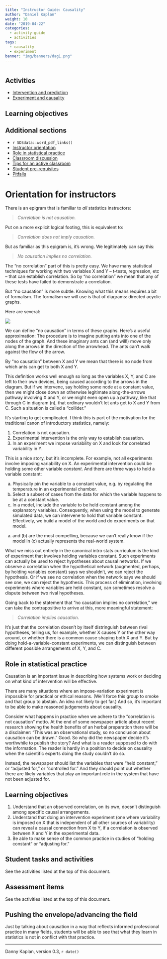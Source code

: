 ```yaml
---
title: "Instructor Guide: Causality"
author: "Daniel Kaplan"
weight: 10
date: "2019-04-22"
categories:
  - activity-guide
  - activities
tags:
  - causality
  - experiment
banner: "img/banners/dag1.png"
---
```


```r

```


## Activities

* [Intervention and prediction](/blog/activity-intervention-and-prediction/)
* [Experiment and causality](/blog/activity-experiment-and-causality/)

## Learning objectives

## Additional sections

- `r SDSdata::word_pdf_links()`
- [Instructor orientation](#orientation)
- [Role in statistical practice](#role)
- [Classroom discussion](#discussion)
- [Tips for an active classroom](#active)
- [Student pre-requisites](#prereqs)
- [Pitfalls](#pitfalls)

# Orientation for instructors

There is an epigram that is familiar to *all* statistics instructors:

> *Correlation is not causation.*

Put on a more explicit logical footing, this is equivalent to:

> *Correlation does not imply causation.*

But as familiar as this epigram is, it's wrong. We legitimately can say this:

> *No causation implies no correlation.*

The "no correlation" part of this is pretty easy. We have many statistical techniques for working with two variables X and Y -- t-tests, regression, etc -- that can establish correlation. So by "no correlation" we mean that any of these tests have failed to demonstrate a correlation.

But "no causation" is more subtle. Knowing what this means requires a bit of formalism. The formalism we will use is that of diagrams: directed acyclic graphs.

Here are several:

![](/images/many-dags.png)

We can  define "no causation" in terms of these graphs. Here's a useful approximation: The procedure is to imagine putting ants into one of the nodes of the graph. And these imaginary ants can (and will!) move only along the arrows in the direction of the arrowhead. The ants can't walk against the flow of the arrow.

By "no causation" between X and Y we mean that there is no node from which ants can get to both X and Y.

This definition works well enough so long as the variables X,  Y, and C are left to their own devices, being caused according to the arrows in the diagram. But if we intervene, say holding some node at a constant value, then we might close down an otherwise legitimate along-the-arrows pathway involving X and Y, or we might even open up a pathway, like that through  C in diagram (n), that ordinary wouldn't let ants get to  X and Y from C. Such a situation is called a "collider." 

It's starting to get complicated. I think this is part of the motivation for the traditional canon of introductory statistics, namely:

1. Correlation is not causation.
2. Experimental intervention is the only way to establish causation.
3. In an experiment we impose variability on X and look for correlated variability in Y.

This is a nice story, but it's incomplete. For example, not all experiments involve imposing variability on X. An experimental intervention could be holding some other variable *constant*. And there are three ways to hold a variable constant:

a. Physically pin the variable to a constant value, e.g. by  regulating the temperature in an experimental chamber.
b. Select a subset of cases from the data for which the variable happens to be at a constant value.
c. In a model, include the variable to  be held constant among the explanatory  variables. Consequently,  when  using the model to generate simulated data, we can intervene to hold that variable constant. Effectively, we build a model of the world and do experiments on  that model. 

(a) and (b) are the most compelling, because we can't really know if the model in (c) actually represents  the real-world system.

What we miss out entirely in the canonical intro stats curriculum is the kind of experiment that involves holding variables constant. Such experiments can actually be used to reject hypotheses about causal networks. If we observe a correlation  when the hypothetical  network (augmented, perhaps, by holding variables constant) says we shouldn't, we can  reject the hypothesis. Or  if we see no correlation when the network says we should see one, we can reject the  hypothesis. This process of elimination, involving experiments where variables are held constant, can sometimes resolve a dispute between two rival hypotheses.

Going back to the statement that "no causation implies no correlation," we can take the contrapositive to arrive at this, more meaningful statement:

> *Correlation implies causation.*

It's just that the correlation doesn't by itself distringuish between rival hypotheses, telling us, for example, whether X causes Y or the other way around, or whether there  is a common  cause  shaping  both X and  Y. But by doing hold-a-variable-constant experiments, we can distinguish between  different possible  arrangements of X, Y, and C.

## Role in statistical practice

Causation  is an important issue in describing how systems work or deciding on  what kind of intervention will be effective.  

There are many situations  where an impose-variation experiment is impossible for practical  or ethical reasons. (We'll force this group to smoke and that group to  abstain. An idea not likely to get far.) And  so, it's important to be able to make reasoned judgements about causality.

Consider what happens in practice when we adhere  to  the "correlation is not causation" motto. At the end of some newspaper article about recent research showing the health benefits of an herbal preparation there will be a disclaimer: "This was an observational study, so no conclusion  about causation can be drawn." Good. So why  did the newspaper  decide it's worthwhile to publish the story? And what is a reader supposed to do with the information. The reader is hardly in a position to decide on causality when the scientific experts doing  the study couldn't do so. 

Instead, the newspaper should list the variables that were "held constant," or  "adjusted for," or "controlled for."  And they should point out whether there are likely variables that play an important role in the system that have not been adjusted for. 

## Learning objectives 

1. Understand that an  observed correlation, on its own, doesn't distinguish among specific causal arrangements.
2. Understand that doing an intervention experiment (one where variability is imposed on X that is independent of all other sources of variability) can reveal a causal connection from X to Y, if a correlation is observed between X and Y in the experimental data.
3. Be able to make sense of the common practice in studies of "holding constant" or "adjusting for."


## Student tasks and activities


See the activities listed at the top of this document.


## Assessment items

See the activities listed at the top of this document.

## Pushing the envelope/advancing the field

Just by talking about causation in  a way that reflects informed professional practice in many fields, students will be able to see that what they learn in statistics is not in conflict with  that practice.

------

Danny Kaplan, version 0.3, `r date()`
